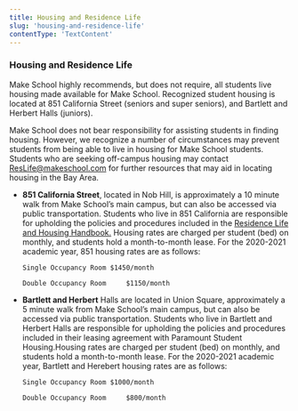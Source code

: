```yaml
---
title: Housing and Residence Life
slug: 'housing-and-residence-life'
contentType: 'TextContent'
---
```


### Housing and Residence Life

Make School highly recommends, but does not require, all students live housing made available for
Make School. Recognized student housing is located at 851 California Street (seniors and super
seniors), and Bartlett and Herbert Halls (juniors).

Make School does not bear responsibility for assisting students in finding housing. However, we
recognize a number of circumstances may prevent students from being able to live in housing for Make
School students. Students who are seeking off-campus housing may contact
[ResLife@makeschool.com](mailto:ResLife@makeschool.com) for further resources that may aid in
locating housing in the Bay Area.

- **851 California Street**, located in Nob Hill, is approximately a 10 minute walk from Make
  School’s main campus, but can also be accessed via public transportation. Students who live in 851
  California are responsible for upholding the policies and procedures included in the
  [Residence Life ](make.sc/res-life-handbook)[and Housing Handbook.](make.sc/res-life-handbook)
  Housing rates are charged per student (bed) on monthly, and students hold a month-to-month lease.
  For the 2020-2021 academic year, 851 housing rates are as follows:

      Single Occupancy Room	$1450/month

      Double Occupancy Room 	$1150/month

- **Bartlett and Herbert** Halls are located in Union Square, approximately a 5 minute walk from
  Make School’s main campus, but can also be accessed via public transportation. Students who live
  in Bartlett and Herbert Halls are responsible for upholding the policies and procedures included
  in their leasing agreement with Paramount Student Housing.Housing rates are charged per student
  (bed) on monthly, and students hold a month-to-month lease. For the 2020-2021 academic year,
  Bartlett and Herebert housing rates are as follows:

      Single Occupancy Room	$1000/month

      Double Occupancy Room 	$800/month
